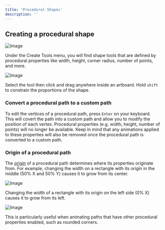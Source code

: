 ```yaml
---
title: 'Procedural Shapes'
description: ''
---
```



<YouTube id="XDbYmb7id9Y" />

## Creating a procedural shape

![Image](https://ucarecdn.com/e4c260bd-c7c1-4a06-aefd-ad0c36d8ea44/)

Under the Create Tools menu, you will find shape tools that are defined by procedural properties like width, height, corner radius, number of points, and more.

![Image](https://ucarecdn.com/736709fe-8831-4d5a-bc36-20cc2052eab7/)

Select the tool then click and drag anywhere inside an artboard. Hold `shift` to constrain the proportions of the shape.

### Convert a procedural path to a custom path

To edit the vertices of a procedural path, press `Enter` on your keyboard. This will covert the path into a custom path and allow you to modify the position of each vertex. Procedural properties (e.g. width, height, number of points) will no longer be available. Keep in mind that any animations applied to these properties will also be removed once the procedural path is converted to a custom path.

### Origin of a procedural path

The [origin](/editor/fundamentals/freeze-and-origin) of a procedural path determines where its properties originate from. For example, changing the width on a rectangle with its origin in the middle (50% X and 50% Y) causes it to grow from its center.

![Image](https://ucarecdn.com/9c813df9-375e-4138-b6fc-53cddddb046a/)

Changing the width of a rectangle with its origin on the left side (0% X) causes it to grow from its left.

![Image](https://ucarecdn.com/77c9e563-a40a-4852-8701-0298550c51a0/)

This is particularly useful when animating paths that have other procedural properties enabled, such as rounded corners.